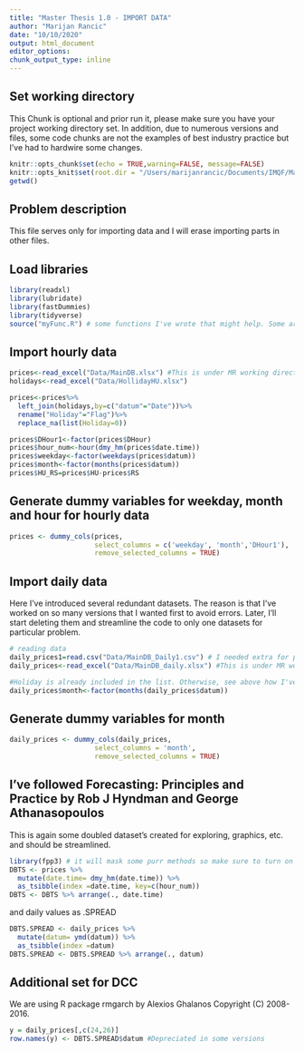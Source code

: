 ```yaml
---
title: "Master Thesis 1.0 - IMPORT DATA"
author: "Marijan Rancic"
date: "10/10/2020"
output: html_document
editor_options: 
chunk_output_type: inline
---
```



## Set working directory
This Chunk is optional and prior run it, please make sure you have your project working directory set.
In addition, due to numerous versions and files, some code chunks are not the examples of best industry practice but I've had to hardwire some changes.

```r
knitr::opts_chunk$set(echo = TRUE,warning=FALSE, message=FALSE)
knitr::opts_knit$set(root.dir = "/Users/marijanrancic/Documents/IMQF/Master/QuantRSpace/MasterProject/FinalMasterWork/")
getwd()
```

## Problem description
This file serves only for importing data and I will erase importing parts in other files. 

## Load libraries
```r
library(readxl)
library(lubridate)
library(fastDummies)
library(tidyverse)
source("myFunc.R") # some functions I've wrote that might help. Some are doubled. Appologize for being a dick!
```

## Import hourly data
```r
prices<-read_excel("Data/MainDB.xlsx") #This is under MR working directory structure. Make sure you have the same structure or full link to the files.
holidays<-read_excel("Data/HollidayHU.xlsx")

prices<-prices%>%
  left_join(holidays,by=c("datum"="Date"))%>%
  rename("Holiday"="Flag")%>%
  replace_na(list(Holiday=0))

prices$DHour1<-factor(prices$DHour)
prices$hour_num<-hour(dmy_hm(prices$date.time))
prices$weekday<-factor(weekdays(prices$datum))
prices$month<-factor(months(prices$datum))
prices$HU_RS=prices$HU-prices$RS
```

## Generate dummy variables for weekday, month and hour for hourly data
```r
prices <- dummy_cols(prices, 
                     select_columns = c('weekday', 'month','DHour1'),
                     remove_selected_columns = TRUE)
```

## Import daily data
Here I've introduced several redundant datasets. The reason is that I've worked on so many versions that I wanted first to avoid errors. 
Later, I'll start deleting them and streamline the code to only one datasets for particular problem. 
```r
# reading data  
daily_prices1=read.csv("Data/MainDB_Daily1.csv") # I needed extra for plotting //has no other purpose
daily_prices<-read_excel("Data/MainDB_daily.xlsx") #This is under MR working directory structure. Make sure you have the same structure or full link to the files.

#Holiday is already included in the list. Otherwise, see above how I've joined table for similar exercise. 
daily_prices$month<-factor(months(daily_prices$datum))
```
## Generate dummy variables for month
```r
daily_prices <- dummy_cols(daily_prices, 
                     select_columns = 'month',
                     remove_selected_columns = TRUE)
```


## I've followed Forecasting: Principles and Practice by Rob J Hyndman and George Athanasopoulos
This is again some doubled dataset's created for exploring, graphics, etc. and should be streamlined. 
```r
library(fpp3) # it will mask some purr methods so make sure to turn on purr later for particular tasks
DBTS <- prices %>%
  mutate(date.time= dmy_hm(date.time)) %>%
  as_tsibble(index =date.time, key=c(hour_num))
DBTS <- DBTS %>% arrange(., date.time)
```
and daily values as .SPREAD
```r
DBTS.SPREAD <- daily_prices %>%
  mutate(datum= ymd(datum)) %>%
  as_tsibble(index =datum)
DBTS.SPREAD <- DBTS.SPREAD %>% arrange(., datum)
```

## Additional set for DCC 
We are using R package rmgarch by Alexios Ghalanos Copyright (C) 2008-2016.
```r
y = daily_prices[,c(24,26)]
row.names(y) <- DBTS.SPREAD$datum #Depreciated in some versions
```

